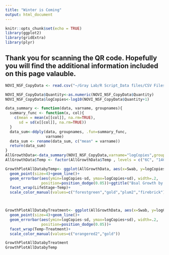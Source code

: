 ```yaml
---
title: "Winter is Coming"
output: html_document
---
```


```r
knitr::opts_chunk$set(echo = TRUE)
library(ggplot2)
library(gridExtra)
library(plyr)
```

## Thank you for scanning the QR code. Hopefully you will find the additional information included on this page valauble. 


```r
NOVI_NSF_CopyData <- read.csv("~/Gray Lab/R Script_Data files/CSV Files/NOVI_NSF_CopyData.csv")

NOVI_NSF_CopyData$Quantity<-as.numeric(NOVI_NSF_CopyData$Quantity)
NOVI_NSF_CopyData$logCopies<-log10(NOVI_NSF_CopyData$Quantity+1)

data_summary <- function(data, varname, groupnames){
  summary_func <- function(x, col){
    c(mean = mean(x[[col]], na.rm=TRUE),
      sd = sd(x[[col]], na.rm=TRUE))
  }
  data_sum<-ddply(data, groupnames, .fun=summary_func,
                  varname)
  data_sum <- rename(data_sum, c("mean" = varname))
  return(data_sum)
}
AllGrowthData<-data_summary(NOVI_NSF_CopyData,varname="logCopies",groupnames=c("Treatment","Swab","Temp","LifeStage"))
AllGrowthData$Temp <- factor(AllGrowthData$Temp , levels = c("6C", "14C", "22C"))

GrowthPlotAllDatabyTemp<- ggplot(AllGrowthData, aes(x=Swab, y=logCopies, group=Treatment,colour=Treatment)) + 
  geom_point(size=4)+geom_line()+
  geom_errorbar(aes(ymin=logCopies-sd, ymax=logCopies+sd), width=.2,
                position=position_dodge(0.05))+ggtitle("Bsal Growth by Treatment, Temperature and Life Stage")+
  facet_wrap(LifeStage~Temp)+
  scale_color_manual(values=c("forestgreen","gold","plum2","firebrick"))



GrowthPlotAllDatabyTreatment<- ggplot(AllGrowthData, aes(x=Swab, y=logCopies, group=LifeStage,colour=LifeStage)) + 
  geom_point(size=4)+geom_line()+
  geom_errorbar(aes(ymin=logCopies-sd, ymax=logCopies+sd), width=.2,
                position=position_dodge(0.05))+
  facet_wrap(Temp~Treatment)+
  scale_color_manual(values=c("orangered2","gold"))

GrowthPlotAllDatabyTreatment
GrowthPlotAllDatabyTemp

```





